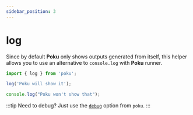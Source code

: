 ```yaml
---
sidebar_position: 3
---
```


# log

Since by default **Poku** only shows outputs generated from itself, this helper allows you to use an alternative to `console.log` with **Poku** runner.

```ts
import { log } from 'poku';

log('Poku will show it');

console.log("Poku won't show that");
```

:::tip
Need to debug? Just use the [`debug`](/docs/documentation/poku/configs/debug) option from `poku`.
:::
